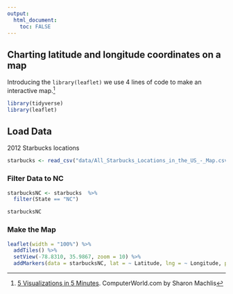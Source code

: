 ```yaml
---
output: 
  html_document:
    toc: FALSE
---
```


## Charting latitude and longitude coordinates on a map

Introducing the `library(leaflet)` we use 4 lines of code to make an interactive map.^[[5 Visualizations in 5 Minutes](http://www.computerworld.com/article/2893271/business-intelligence/5-data-visualizations-in-5-minutes-each-in-5-lines-or-less-of-r.html). ComputerWorld.com by Sharon Machlis]


```r
library(tidyverse)
library(leaflet)
```

## Load Data

2012 Starbucks locations

```r
starbucks <- read_csv("data/All_Starbucks_Locations_in_the_US_-_Map.csv")
```

### Filter Data to NC
```r
starbucksNC <- starbucks  %>% 
  filter(State == "NC")

starbucksNC
```

### Make the Map

```r
leaflet(width = "100%") %>% 
  addTiles() %>% 
  setView(-78.8310, 35.9867, zoom = 10) %>% 
  addMarkers(data = starbucksNC, lat = ~ Latitude, lng = ~ Longitude, popup = starbucksNC$Name)
```


